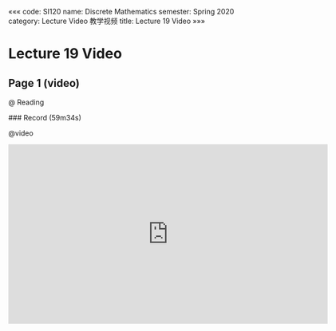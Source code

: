 «««
code: SI120
name: Discrete Mathematics
semester: Spring 2020
category: Lecture Video 教学视频
title: Lecture 19 Video
»»»

# Lecture 19 Video

## Page 1 (video)

@ Reading

<div class="markdown-body">
### Record (59m34s)
</div>

@video

<iframe src="https://watchsb.com/e/0fxg1eiqiz91.html" frameborder=0 marginwidth=0 marginheight=0 scrolling=no width=640 height=360 allowfullscreen></iframe>


